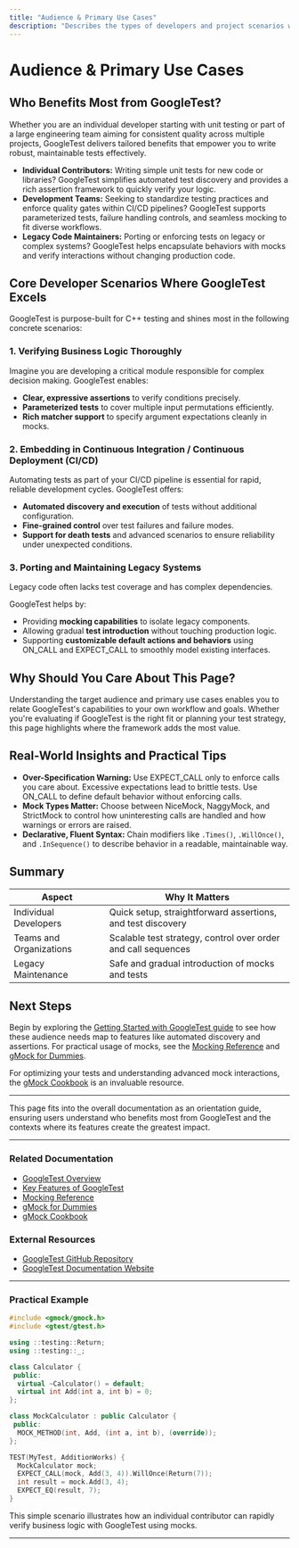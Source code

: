 ```yaml
---
title: "Audience & Primary Use Cases"
description: "Describes the types of developers and project scenarios where GoogleTest adds the most value: from individual contributors writing simple unit tests to large-scale teams standardizing quality across projects. Outlines key use cases, such as verifying business logic, supporting CI/CD, and porting/maintaining legacy systems."
---
```


# Audience & Primary Use Cases

## Who Benefits Most from GoogleTest?

Whether you are an individual developer starting with unit testing or part of a large engineering team aiming for consistent quality across multiple projects, GoogleTest delivers tailored benefits that empower you to write robust, maintainable tests effectively.

- **Individual Contributors:** Writing simple unit tests for new code or libraries? GoogleTest simplifies automated test discovery and provides a rich assertion framework to quickly verify your logic.
- **Development Teams:** Seeking to standardize testing practices and enforce quality gates within CI/CD pipelines? GoogleTest supports parameterized tests, failure handling controls, and seamless mocking to fit diverse workflows.
- **Legacy Code Maintainers:** Porting or enforcing tests on legacy or complex systems? GoogleTest helps encapsulate behaviors with mocks and verify interactions without changing production code.

## Core Developer Scenarios Where GoogleTest Excels

GoogleTest is purpose-built for C++ testing and shines most in the following concrete scenarios:

### 1. Verifying Business Logic Thoroughly

Imagine you are developing a critical module responsible for complex decision making. GoogleTest enables:

- **Clear, expressive assertions** to verify conditions precisely.
- **Parameterized tests** to cover multiple input permutations efficiently.
- **Rich matcher support** to specify argument expectations cleanly in mocks.

### 2. Embedding in Continuous Integration / Continuous Deployment (CI/CD)

Automating tests as part of your CI/CD pipeline is essential for rapid, reliable development cycles. GoogleTest offers:

- **Automated discovery and execution** of tests without additional configuration.
- **Fine-grained control** over test failures and failure modes.
- **Support for death tests** and advanced scenarios to ensure reliability under unexpected conditions.

### 3. Porting and Maintaining Legacy Systems

Legacy code often lacks test coverage and has complex dependencies.

GoogleTest helps by:

- Providing **mocking capabilities** to isolate legacy components.
- Allowing gradual **test introduction** without touching production logic.
- Supporting **customizable default actions and behaviors** using ON_CALL and EXPECT_CALL to smoothly model existing interfaces.

## Why Should You Care About This Page?

Understanding the target audience and primary use cases enables you to relate GoogleTest's capabilities to your own workflow and goals. Whether you're evaluating if GoogleTest is the right fit or planning your test strategy, this page highlights where the framework adds the most value.

## Real-World Insights and Practical Tips

- **Over-Specification Warning:** Use EXPECT_CALL only to enforce calls you care about. Excessive expectations lead to brittle tests. Use ON_CALL to define default behavior without enforcing calls.
- **Mock Types Matter:** Choose between NiceMock, NaggyMock, and StrictMock to control how uninteresting calls are handled and how warnings or errors are raised.
- **Declarative, Fluent Syntax:** Chain modifiers like `.Times()`, `.WillOnce()`, and `.InSequence()` to describe behavior in a readable, maintainable way.

## Summary

| Aspect                     | Why It Matters                                                |
|----------------------------|--------------------------------------------------------------|
| Individual Developers       | Quick setup, straightforward assertions, and test discovery  |
| Teams and Organizations     | Scalable test strategy, control over order and call sequences |
| Legacy Maintenance          | Safe and gradual introduction of mocks and tests             |

## Next Steps

Begin by exploring the [Getting Started with GoogleTest guide](../overview/getting-started-with-googletest/product-overview) to see how these audience needs map to features like automated discovery and assertions. For practical usage of mocks, see the [Mocking Reference](../docs/reference/mocking.md) and [gMock for Dummies](../docs/gmock_for_dummies.md). 

For optimizing your tests and understanding advanced mock interactions, the [gMock Cookbook](../docs/gmock_cook_book.md) is an invaluable resource.

---

<Callout title="Note">
This page fits into the overall documentation as an orientation guide, ensuring users understand who benefits most from GoogleTest and the contexts where its features create the greatest impact.
</Callout>

---

### Related Documentation
- [GoogleTest Overview](../overview/getting-started-with-googletest/product-overview)
- [Key Features of GoogleTest](../overview/getting-started-with-googletest/core-features)
- [Mocking Reference](../docs/reference/mocking.md)
- [gMock for Dummies](../docs/gmock_for_dummies.md)
- [gMock Cookbook](../docs/gmock_cook_book.md)

### External Resources
- [GoogleTest GitHub Repository](https://github.com/google/googletest)
- [GoogleTest Documentation Website](https://google.github.io/googletest/)

---

### Practical Example

```cpp
#include <gmock/gmock.h>
#include <gtest/gtest.h>

using ::testing::Return;
using ::testing::_;

class Calculator {
 public:
  virtual ~Calculator() = default;
  virtual int Add(int a, int b) = 0;
};

class MockCalculator : public Calculator {
 public:
  MOCK_METHOD(int, Add, (int a, int b), (override));
};

TEST(MyTest, AdditionWorks) {
  MockCalculator mock;
  EXPECT_CALL(mock, Add(3, 4)).WillOnce(Return(7));
  int result = mock.Add(3, 4);
  EXPECT_EQ(result, 7);
}
```

This simple scenario illustrates how an individual contributor can rapidly verify business logic with GoogleTest using mocks.

---